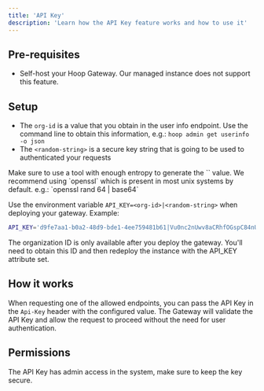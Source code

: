 ```yaml
---
title: 'API Key'
description: 'Learn how the API Key feature works and how to use it'
---
```


## Pre-requisites

- Self-host your Hoop Gateway. Our managed instance does not support this feature.

## Setup

- The `org-id` is a value that you obtain in the user info endpoint. Use the command line to obtain this information, e.g.: `hoop admin get userinfo -o json`
- The `<random-string>` is a secure key string that is going to be used to authenticated your requests

<Warning>
    Make sure to use a tool with enough entropy to generate the `<random-string>` value.
    We recommend using `openssl` which is present in most unix systems by default. e.g.: `openssl rand 64 | base64`
</Warning>

Use the environment variable `API_KEY=<org-id>|<random-string>` when deploying your gateway.
Example:

```sh
API_KEY='d9fe7aa1-b0a2-48d9-bde1-4ee759481b61|Vu0nc2nUwv8aCRhfOGspC84nUkDOvF0='
```

<Info>
    The organization ID is only available after you deploy the gateway.
    You'll need to obtain this ID and then redeploy the instance with the API_KEY attribute set.
</Info>

## How it works

When requesting one of the allowed endpoints, you can pass the API Key in the `Api-Key` header with the configured value.
The Gateway will validate the API Key and allow the request to proceed without the need for user authentication.

## Permissions

The API Key has admin access in the system, make sure to keep the key secure.
